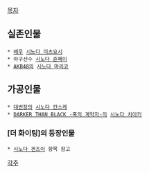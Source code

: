 [[목차]]

== 실존인물 ==
 * [[배우]] [[시노다 미츠요시]]
 * 야구선수 [[시노다 쥰페이]]
 * [[AKB48]]의 [[시노다 마리코]]

== 가공인물 ==
 * [[대번장]]의 [[시노다 칸스케]]
 * [[DARKER THAN BLACK -흑의 계약자-]]의 [[시노다 치아키]]
 
=== [더 화이팅]의 등장인물 ===
 * [[시노다 겐즈이]] 항목 참고

[[각주]]
